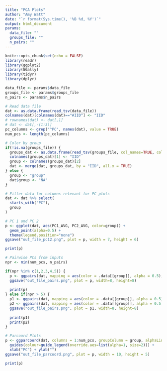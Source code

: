 ```yaml
---
title: "PCA Plots"
author: "Amy Watt"
date: "`r format(Sys.time(), '%B %d, %Y')`"
output: html_document
params: 
  data_file: ""
  groups_file: ""
  n_pairs: ""
---
```


```r
knitr::opts_chunk$set(echo = FALSE)
library(readr)
library(ggplot2)
library(GGally)
library(tidyr)
library(dplyr)
```

```r
data_file <- params$data_file
groups_file <- params$groups_file
n_pairs <- params$n_pairs
```


```r
# Read data file 
dat <- as.data.frame(read_tsv(data_file))
colnames(dat)[colnames(dat)=="#IID"] <- "IID"
# rownames(dat) <- dat[,1]
# dat <- dat[,-(1:3)]
pc_columns <- grep("^PC", names(dat), value = TRUE)
num_pcs <- length(pc_columns)

# Color by group 
if(!is.na(groups_file)) {
  groups_dat <- as.data.frame(read_tsv(groups_file, col_names=TRUE, col_types="cc"))
  colnames(groups_dat)[1] <- "IID"
  group <- colnames(groups_dat)[2]
  dat <- merge(dat, groups_dat, by = "IID", all.x = TRUE)
} else {
  group <- "group"
  dat$group <- "NA"
}

# Filter data for columns relevant for PC plots 
dat <- dat %>% select(
  starts_with("PC"), 
  group
)
```


```r
# PC 1 and PC 2
p <- ggplot(dat, aes(PC1_AVG, PC2_AVG, color=group)) +
  geom_point(alpha=0.5) +
  theme(legend.position="none")
ggsave("out_file_pc12.png", plot = p, width = 7, height = 6)

print(p)
```


```r
# Pairwise PCs from inputs
npr <- min(num_pcs, n_pairs)

if(npr %in% c(1,2,3,4,5)) {
  p <- ggpairs(dat, mapping = aes(color = .data[[group]], alpha = 0.5), columns = 1:npr)
  ggsave("out_file_pairs.png", plot = p, width=8, height=8)
  
  print(p)
} else if(npr > 5) {
  p1 <- ggpairs(dat, mapping = aes(color = .data[[group]], alpha = 0.5), columns = 1:5)
  p2 <- ggpairs(dat, mapping = aes(color = .data[[group]], alpha = 0.5), columns = 6:npr)
  ggsave("out_file_pairs.png", plot = p1, width=8, height=8)
  
  print(p1)
  print(p2)
}
```


```r
# Parcoord Plots
p <- ggparcoord(dat, columns = 1:num_pcs, groupColumn = group, alphaLines = 0.5, scale = "uniminmax") +
  guides(colour=guide_legend(override.aes=list(alpha=1, size=2))) +
  xlab("PC") + ylab("")
ggsave("out_file_parcoord.png", plot = p, width = 10, height = 5)

print(p)
```
